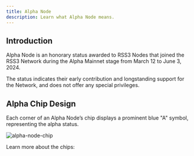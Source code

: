 ```yaml
---
title: Alpha Node
description: Learn what Alpha Node means.
---
```


## Introduction

Alpha Node is an honorary status awarded to RSS3 Nodes that joined the RSS3 Network during the Alpha Mainnet stage from March 12 to June 3, 2024.

The status indicates their early contribution and longstanding support for the Network, and does not offer any special privileges.

## Alpha Chip Design

Each corner of an Alpha Node’s chip displays a prominent blue "A" symbol, representing the alpha status.

![alpha-node-chip](./assets/alpha-node-chip.png)

Learn more about the chips:

<LinkCard id="chip" />
